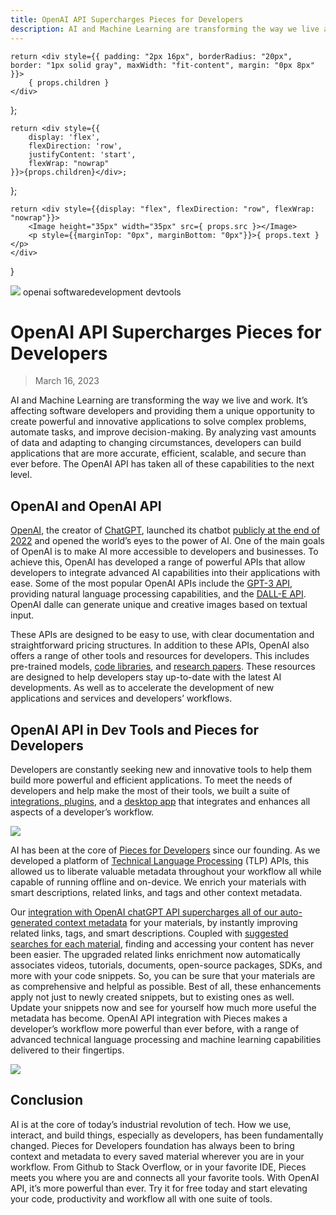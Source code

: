 ```yaml
---
title: OpenAI API Supercharges Pieces for Developers
description: AI and Machine Learning are transforming the way we live and work.  It’s affecting software developers and providing them a unique opportunity to create powerful and innovative applications to solve complex problems, automate tasks, and improve decision-making. By analyzing vast amounts of data and adapting to changing circumstances, developers can build applications that are more accurate, efficient, scalable, and secure than ever before. The OpenAI API has taken all of these capabilities to the next level.
---
```


    return <div style={{ padding: "2px 16px", borderRadius: "20px", border: "1px solid gray", maxWidth: "fit-content", margin: "0px 8px" }}>
        { props.children }
    </div>
};

    return <div style={{
        display: 'flex',
        flexDirection: 'row',
        justifyContent: 'start',
        flexWrap: "nowrap"
    }}>{props.children}</div>;

};

    return <div style={{display: "flex", flexDirection: "row", flexWrap: "nowrap"}}>
        <Image height="35px" width="35px" src={ props.src }></Image>
        <p style={{marginTop: "0px", marginBottom: "0px"}}>{ props.text }</p>
    </div>
}

<link rel="canonical" href="https://code.pieces.app/blog/openai-api-supercharges-developer-workflow-pieces" />

![](https://uploads-ssl.webflow.com/6143afec68f555387049efb3/6413278cc8f8674946b70a71_openai-api_f9fcc810f099afaa098121a7ae8b8ed8_2000.jpeg)
<GridFlexRow><Tag>openai</Tag> <Tag>software</Tag><Tag>development</Tag> <Tag>devtools</Tag></GridFlexRow>

# OpenAI API Supercharges Pieces for Developers

<Author src="{{ authors.pieces.image }}" text="{{ authors.pieces.name }}"></Author>

> March 16, 2023

AI and Machine Learning are transforming the way we live and work.  It’s affecting software developers and providing them a unique opportunity to create powerful and innovative applications to solve complex problems, automate tasks, and improve decision-making. By analyzing vast amounts of data and adapting to changing circumstances, developers can build applications that are more accurate, efficient, scalable, and secure than ever before. The OpenAI API has taken all of these capabilities to the next level.

## OpenAI and OpenAI API

<a href="https://openai.com/about">OpenAI</a>, the creator of <a href="https://chat.openai.com/auth/login">ChatGPT</a>, launched its chatbot <a href="https://openai.com/blog/chatgpt">publicly at the end of 2022</a> and opened the world’s eyes to the power of AI. One of the main goals of OpenAI is to make AI more accessible to developers and businesses.  To achieve this, OpenAI  has developed a range of powerful APIs that allow developers to integrate advanced AI capabilities into their applications with ease. Some of the most popular OpenAI APIs include the <a href="https://openai.com/product#gpt">GPT-3 API</a>, providing natural language processing capabilities, and the <a href="https://labs.openai.com/">DALL-E API</a>. OpenAI dalle can generate unique and creative images based on textual input.

These APIs are designed to be easy to use, with clear documentation and straightforward pricing structures. In addition to these APIs, OpenAI also offers a range of other tools and resources for developers. This includes pre-trained models, <a href="https://platform.openai.com/docs/libraries/r">code libraries</a>, and <a href="https://openai.com/research">research papers</a>. These resources are designed to help developers stay up-to-date with the latest AI developments. As well as to accelerate the development of new applications and services and developers’ workflows.

## OpenAI API in Dev Tools and Pieces for Developers
Developers are constantly seeking new and innovative tools to help them build more powerful and efficient applications. To meet the needs of developers and help make the most of their tools, we built a suite of <a href="https://code.pieces.app/plugins">integrations, plugins</a>, and a <a href="https://code.pieces.app/install">desktop app</a> that integrates and enhances all aspects of a developer’s workflow.

![](https://uploads-ssl.webflow.com/6143afec68f555387049efb3/6413278dc8f867e835b70b96_pieces-products_8e26792f2cc85373c4311c6f61f9bec2_800.jpg)

AI has been at the core of <a href="https://code.pieces.app/about">Pieces for Developers</a> since our founding.  As we developed a platform of <a href="https://www.runtime.dev/">Technical Language Processing</a> (TLP) APIs, this allowed us to liberate valuable metadata throughout your workflow all while capable of running offline and on-device. We enrich your materials with smart descriptions, related links, and tags and other context metadata.

Our <a href="https://code.pieces.app/updates/pieces-for-developers-desktop-app-1103-and-pieces-os-320-10x-enrichment-with-gpt-3-workflow-reference-events-and-a-4x-performance-boost">integration with OpenAI chatGPT API supercharges all of our auto-generated context metadata</a> for your materials, by instantly improving related links, tags, and smart descriptions. Coupled with <a href="https://code.pieces.app/updates/pieces-desktop-app-github-integration">suggested searches for each material</a>, finding and accessing your content has never been easier. The upgraded related links enrichment now automatically associates videos, tutorials, documents, open-source packages, SDKs, and more with your code snippets. So, you can be sure that your materials are as comprehensive and helpful as possible.
Best of all, these enhancements apply not just to newly created snippets, but to existing ones as well. Update your snippets now and see for yourself how much more useful the metadata has become. OpenAI API integration with Pieces makes a developer’s workflow more powerful than ever before, with a range of advanced technical language processing and machine learning capabilities delivered to their fingertips.

![](https://uploads-ssl.webflow.com/6143afec68f555387049efb3/63dbd3baa6337edee16600a1_GPT_ENRICHED_CONTEXT_1333ee820b98c98fd64802d0321f6dce.gif)

## Conclusion

AI is at the core of today’s industrial revolution of tech. How we use, interact, and build things, especially as developers, has been fundamentally changed. Pieces for Developers foundation has always been to bring context and metadata to every saved material wherever you are in your workflow. From Github to Stack Overflow, or in your favorite IDE, Pieces meets you where you are and connects all your favorite tools. With OpenAI API, it’s more powerful than ever. Try it for free today and start elevating your code, productivity and workflow all with one suite of tools.